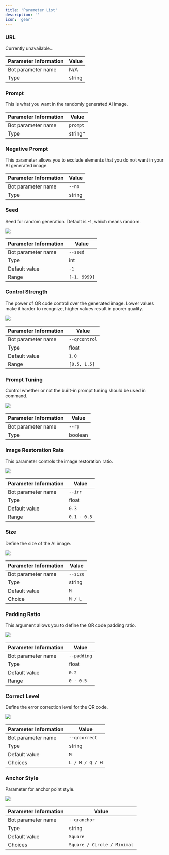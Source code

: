 ```yaml
---
title: 'Parameter List'
description: ''
icon: 'gear'
---
```


### URL

Currently unavailable...

| Parameter Information | Value  |
|-----------------------|--------|
| Bot parameter name    | N/A    |
| Type                  | string |


### Prompt

This is what you want in the randomly generated AI image.

| Parameter Information | Value    |
|-----------------------|----------|
| Bot parameter name    | `prompt` |
| Type                  | string*  |


### Negative Prompt

This parameter allows you to exclude elements that you do not want in your AI generated image.

| Parameter Information | Value  |
|-----------------------|--------|
| Bot parameter name    | `--no` |
| Type                  | string |


### Seed

Seed for random generation. Default is -1, which means random.

<Frame caption="x: seed / y: prompt">
    <img src="/images/params-xy/seed.jpg" style={{ borderRadius: '0.5rem' }} />
</Frame>

| Parameter Information | Value        |
|-----------------------|--------------|
| Bot parameter name    | `--seed`     |
| Type                  | int          |
| Default value         | `-1`         |
| Range                 | `[-1, 9999]` |


### Control Strength

The power of QR code control over the generated image. Lower values make it harder to recognize, higher values result in poorer quality.

<Frame caption="x: control strength (0.5 - 1.5) / y: seed">
    <img src="/images/params-xy/control.jpg" style={{ borderRadius: '0.5rem' }} />
</Frame>

| Parameter Information | Value         |
|-----------------------|---------------|
| Bot parameter name    | `--qrcontrol` |
| Type                  | float         |
| Default value         | `1.0`         |
| Range                 | `[0.5, 1.5]`  |


### Prompt Tuning

Control whether or not the built-in prompt tuning should be used in command.

<Frame caption="x: prompt / y: prompt tuning (false / true)">
    <img src="/images/params-xy/tuning.jpg" style={{ borderRadius: '0.5rem' }} />
</Frame>

| Parameter Information | Value   |
|-----------------------|---------|
| Bot parameter name    | `--rp`  |
| Type                  | boolean |


### Image Restoration Rate

This parameter controls the image restoration ratio.

<Frame caption="x: restoration rate (0.0 - 0.5) / y: seed">
    <img src="/images/params-xy/restore.jpg" style={{ borderRadius: '0.5rem' }} />
</Frame>

| Parameter Information | Value       |
|-----------------------|-------------|
| Bot parameter name    | `--irr`     |
| Type                  | float       |
| Default value         | `0.3`       |
| Range                 | `0.1 - 0.5` |


### Size

Define the size of the AI image.

<Frame caption="x: prompt / y: size (1152 / 1536)">
    <img src="/images/params-xy/size.jpg" style={{ borderRadius: '0.5rem' }} />
</Frame>

| Parameter Information | Value    |
|-----------------------|----------|
| Bot parameter name    | `--size` |
| Type                  | string   |
| Default value         | `M`      |
| Choice                | `M / L`  |


### Padding Ratio

This argument allows you to define the QR code padding ratio.

<Frame caption="x: padding ratio (0.1 - 0.5) / y: prompt">
    <img src="/images/params-xy/padding.jpg" style={{ borderRadius: '0.5rem' }} />
</Frame>

| Parameter Information | Value       |
|-----------------------|-------------|
| Bot parameter name    | `--padding` |
| Type                  | float       |
| Default value         | `0.2`       |
| Range                 | `0 - 0.5`   |


### Correct Level

Define the error correction level for the QR code.

<Frame caption="x: correct level (L / M / Q / H) / y: prompt">
    <img src="/images/params-xy/level.jpg" style={{ borderRadius: '0.5rem' }} />
</Frame>

| Parameter Information | Value           |
|-----------------------|-----------------|
| Bot parameter name    | `--qrcorrect`   |
| Type                  | string          |
| Default value         | `M`             |
| Choices               | `L / M / Q / H` |


### Anchor Style

Parameter for anchor point style.

<Frame caption="x: prompt / y: anchor style (Square / Circle / Minimal)">
    <img src="/images/params-xy/point.jpg" style={{ borderRadius: '0.5rem' }} />
</Frame>

| Parameter Information | Value                       |
|-----------------------|-----------------------------|
| Bot parameter name    | `--qranchor`                |
| Type                  | string                      |
| Default value         | `Square`                    |
| Choices               | `Square / Circle / Minimal` |